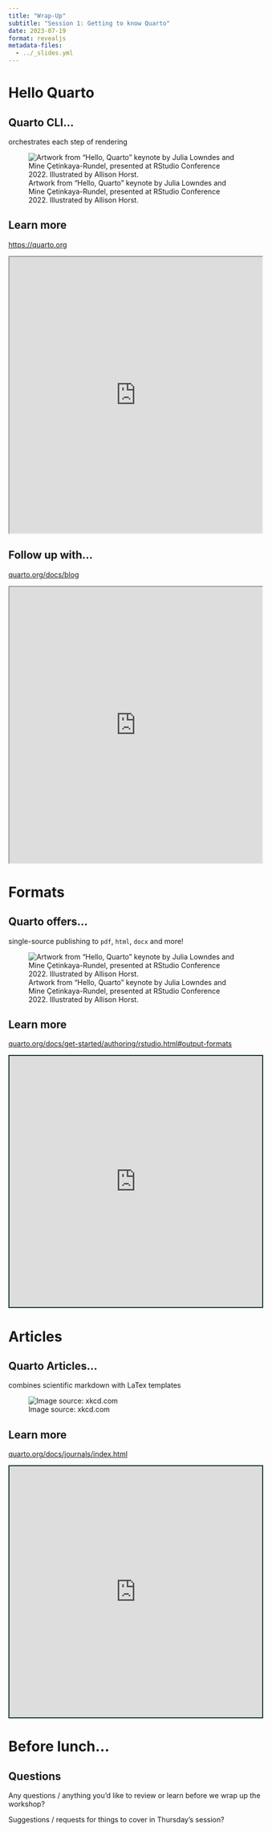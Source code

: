 ```yaml
---
title: "Wrap-Up"
subtitle: "Session 1: Getting to know Quarto"
date: 2023-07-19
format: revealjs
metadata-files: 
  - ../_slides.yml
---
```


# Hello Quarto

## Quarto CLI...

orchestrates each step of rendering

![Artwork from "Hello, Quarto" keynote by Julia Lowndes and Mine Çetinkaya-Rundel, presented at RStudio Conference 2022. Illustrated by Allison Horst.](images/horst_qmd_render_schema.png){fig-alt="A schematic representing rendering of Quarto documents from .qmd, to knitr or jupyter, to plain text markdown, then converted by pandoc into any number of output types including html, PDF, or Word document."}

## Learn more

::: learn-more
[https://quarto.org](https://quarto.org/)

```{=html}
<iframe src="https://quarto.org/" width="100%" height="550" title="Quarto Website"></iframe>
```
:::

## Follow up with...

::: learn-more
[quarto.org/docs/blog](https://quarto.org/docs/blog)

```{=html}
<iframe src="https://quarto.org/docs/blog/" width="100%" height="550" title="Quarto Website"></iframe>
```
:::

# Formats

## Quarto offers...

single-source publishing to `pdf`, `html`, `docx` and more!

![Artwork from "Hello, Quarto" keynote by Julia Lowndes and Mine Çetinkaya-Rundel, presented at RStudio Conference 2022. Illustrated by Allison Horst.](images/horst_quarto_schematic.png){fig-alt="A schematic representing the multi-language input (e.g. Python, R, Observable, Julia) and multi-format output (e.g. PDF, html, Word documents, and more) versatility of Quarto." fig-align="center"}

## Learn more

::: learn-more
[quarto.org/docs/get-started/authoring/rstudio.html#output-formats](https://quarto.org/docs/get-started/authoring/rstudio.html#output-formats)

```{=html}
<iframe src="https://quarto.org/docs/get-started/authoring/rstudio.html#output-formats" width="100%" height="500" style="border:2px solid #123233;" title="Quarto Journal Articles"></iframe>
```
:::

# Articles

## Quarto Articles...

combines scientific markdown with LaTex templates

![Image source: xkcd.com](https://imgs.xkcd.com/comics/file_extensions.png){fig-align="center"}

## Learn more

::: learn-more
[quarto.org/docs/journals/index.html](https://quarto.org/docs/journals/index.html)


```{=html}
<iframe src="https://quarto.org/docs/journals/index.html" width="100%" height="500" style="border:2px solid #123233;" title="Quarto Journal Articles"></iframe>
```
:::

# Before lunch...

## Questions

::: task
Any questions / anything you'd like to review or learn before we wrap up the workshop?
:::

::: task
Suggestions / requests for things to cover in Thursday's session?
:::